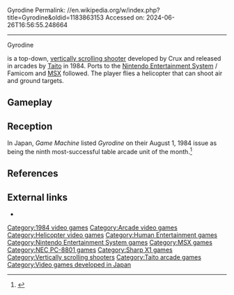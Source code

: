 Gyrodine
Permalink: //en.wikipedia.org/w/index.php?title=Gyrodine&oldid=1183863153
Accessed on: 2024-06-26T16:56:55.248664



------
Gyrodine
{{more citations needed|date=May 2010}}
{{Infobox video game
|title= Gyrodine
|image= File:Gyrodine_Famicom_Cover_Art.jpg
|caption= Famicom cover art
|developer=Crux
|publisher=[[Taito]]
|released='''Arcade''' {{vgrelease|JP|1984}}'''NES''' {{vgrelease|JP|March 3, 1986}}
|genre=[[Scrolling shooter]]
|modes = [[Single-player]]
|platforms= [[Arcade video game|Arcade]], [[Nintendo Entertainment System|NES]], [[MSX]], [[NEC PC-8801|PC-8801]]
}}

{{nihongo|'''''Gyrodine'''''|ジャイロダイン|Jairodain}} is a top-down, [[scrolling shooter|vertically scrolling shooter]] developed by Crux and released in arcades by [[Taito]] in 1984. Ports to the [[Nintendo Entertainment System]] / Famicom and [[MSX]] followed. The player flies a helicopter that can shoot air and ground targets.

==Gameplay==
{{Empty section|date=June 2020}}

== Reception ==
In Japan, ''Game Machine'' listed ''Gyrodine'' on their August 1, 1984 issue as being the ninth most-successful table arcade unit of the month.<ref>{{cite magazine|title=Game Machine's Best Hit Games 25 - テーブル型TVゲーム機 (Table Videos)|magazine=[[:ja:ゲームマシン|Game Machine]]|issue=241|publisher=[[:ja:アミューズメント通信社|Amusement Press, Inc.]]|date=1 August 1984|page=27|lang=ja}}</ref>

==References==
{{reflist}}

==External links==
*{{KLOV game|id=8059|name=Gyrodine}}

[[Category:1984 video games]]
[[Category:Arcade video games]]
[[Category:Helicopter video games]]
[[Category:Human Entertainment games]]
[[Category:Nintendo Entertainment System games]]
[[Category:MSX games]]
[[Category:NEC PC-8801 games]]
[[Category:Sharp X1 games]]
[[Category:Vertically scrolling shooters]]
[[Category:Taito arcade games]]
[[Category:Video games developed in Japan]]